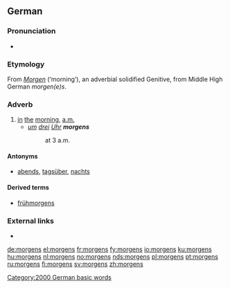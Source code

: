 ==German==

===Pronunciation===
* {{IPA|[ˈmɔrɡns]|lang=de}}

===Etymology===
From ''[[Morgen]]'' (‘morning’), an adverbial solidified Genitive, from Middle High German ''morgen(e)s''.

===Adverb===
{{de-adv}}

# [[in]] [[the]] [[morning]], [[a.m.]]
#* ''[[um]] [[drei]] [[Uhr]] '''morgens'''''
#*: at 3 a.m.

====Antonyms====
* [[abends]], [[tagsüber]], [[nachts]]

====Derived terms====
* [[frühmorgens]]

[[Category:2000 German basic words]]

===External links===
* {{R:Duden}}

[[de:morgens]]
[[el:morgens]]
[[fr:morgens]]
[[fy:morgens]]
[[io:morgens]]
[[ku:morgens]]
[[hu:morgens]]
[[nl:morgens]]
[[no:morgens]]
[[nds:morgens]]
[[pl:morgens]]
[[pt:morgens]]
[[ru:morgens]]
[[fi:morgens]]
[[sv:morgens]]
[[zh:morgens]]